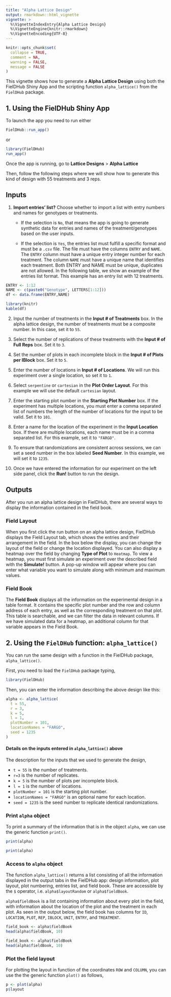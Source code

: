 ```yaml
---
title: "Alpha Lattice Design"
output: rmarkdown::html_vignette
vignette: >
  %\VignetteIndexEntry{Alpha Lattice Design}
  %\VignetteEngine{knitr::rmarkdown}
  %\VignetteEncoding{UTF-8}
---
```


```r
knitr::opts_chunk$set(
  collapse = TRUE,
  comment = NA,
  warning = FALSE, 
  message = FALSE
)
```

This vignette shows how to generate a **Alpha Lattice Design** using both the FielDHub Shiny App and the scripting function `alpha_lattice()` from the `FielDHub` package.

## 1. Using the FielDHub Shiny App

To launch the app you need to run either

```r
FielDHub::run_app()
```

or

```r
library(FielDHub)
run_app()
```

Once the app is running, go to **Lattice Designs** > **Alpha Lattice**

Then, follow the following steps where we will show how to generate this kind of design with 55 treatments and 3 reps.

## Inputs

1. **Import entries' list?** Choose whether to import a list with entry numbers and names for genotypes or treatments.
    * If the selection is `No`, that means the app is going to generate synthetic data for entries and names of the treatment/genotypes based on the user inputs.

    * If the selection is `Yes`, the entries list must fulfill a specific format and must be a `.csv` file. The file must have the columns `ENTRY` and `NAME`. The `ENTRY` column must have a unique entry integer number for each treatment. The column `NAME` must have a unique name that identifies each treatment. Both ENTRY and NAME must be unique, duplicates are not allowed. In the following table, we show an example of the entries list format. This example has an entry list with 12 treatments. 

```r
ENTRY <- 1:12
NAME <- c(paste0("Genotype", LETTERS[1:12]))
df <- data.frame(ENTRY,NAME)
```


```r
library(knitr)
kable(df)
```

2. Input the number of treatments in the **Input # of Treatments** box. In the alpha lattice design, the number of treatments must be a composite number. In this case, set it to `55`.

3. Select the number of replications of these treatments with the **Input # of Full Reps** box. Set it to `3`.

4. Set the number of plots in each incomplete block in the **Input # of Plots per IBlock** box. Set it to `5`.

5. Enter the number of locations in **Input # of Locations**. We will run this experiment over a single location, so set it to `1`.

6. Select `serpentine` or `cartesian` in the **Plot Order Layout**. For this example we will use the default `cartesian` layout.

7. Enter the starting plot number in the **Starting Plot Number** box. If the experiment has multiple locations, you must enter a comma separated list of numbers the length of the number of locations for the input to be valid. Set it to `101`.

8. Enter a name for the location of the experiment in the **Input Location** box. If there are multiple locations, each name must be in a comma separated list. For this example, set it to `"FARGO"`.

9. To ensure that randomizations are consistent across sessions, we can set a seed number in the box labeled **Seed Number**. In this example, we will set it to `1235`. 

10. Once we have entered the information for our experiment on the left side panel, click the **Run!** button to run the design.

## Outputs

After you run an alpha lattice design in FielDHub, there are several ways to display the information contained in the field book. 

### Field Layout

When you first click the run button on an alpha lattice design, FielDHub displays the Field Layout tab, which shows the entries and their arrangement in the field. In the box below the display, you can change the layout of the field or change the location displayed. 
You can also display a heatmap over the field by changing **Type of Plot** to `Heatmap`. To view a heatmap, you must first simulate an experiment over the described field with the **Simulate!** button. A pop-up window will appear where you can enter what variable you want to simulate along with minimum and maximum values. 

### Field Book

The **Field Book** displays all the information on the experimental design in a table format. It contains the specific plot number and the row and column address of each entry, as well as the corresponding treatment on that plot. This table is searchable, and we can filter the data in relevant columns. If we have simulated data for a heatmap, an additional column for that variable appears in the Field Book. 

## 2. Using the `FielDHub` function: `alpha_lattice()`

You can run the same design with a function in the FielDHub package, `alpha_lattice()`.

First, you need to load the `FielDHub` package typing,

```r
library(FielDHub)
```

Then, you can enter the information describing the above design like this:

```r
alpha <- alpha_lattice(
  t = 55,
  r = 3,  
  k = 5, 
  l = 1,      
  plotNumber = 101, 
  locationNames = "FARGO", 
  seed = 1235
)
```

#### Details on the inputs entered in `alpha_lattice()` above

The description for the inputs that we used to generate the design,

*   `t = 55` is the number of treatments.
*   `r=3` is the number of replicates.
*   `k = 5` is the number of plots per incomplete block.
*   `l = 1` is the number of locations.
*   `plotNumber = 101` is the starting plot number.
*   `locationNames = "FARGO"` is an optional name for each location.
*   `seed = 1235` is the seed number to replicate identical randomizations.


### Print `alpha` object

To print a summary of the information that is in the object `alpha`, we can use the generic function `print()`. 

```r
print(alpha)
```

```r
print(alpha)
```


### Access to `alpha` object

The function `alpha_lattice()` returns a list consisting of all the information displayed in the output tabs in the FielDHub app: design information, plot layout, plot numbering, entries list, and field book. These are accessible by the `$` operator, i.e. `alpha$layoutRandom` or `alpha$fieldBook`. 

`alpha$fieldBook` is a list containing information about every plot in the field, with information about the location of the plot and the treatment in each plot. As seen in the output below, the field book has columns for `ID`, `LOCATION`, `PLOT`, `REP`, `IBLOCK`, `UNIT`, `ENTRY`, and `TREATMENT`.


```r
field_book <- alpha$fieldBook
head(alpha$fieldBook, 10)
```

```r
field_book <- alpha$fieldBook
head(alpha$fieldBook, 10)
```

### Plot the field layout

For plotting the layout in function of the coordinates `ROW` and `COLUMN`, you can use the the generic function `plot()` as follows,


```r
p <- plot(alpha)
p$layout
```


<br>
<br>
<br>